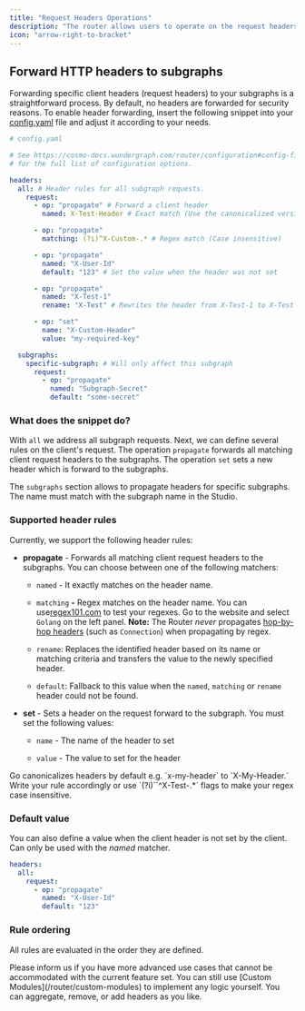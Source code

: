 ```yaml
---
title: "Request Headers Operations"
description: "The router allows users to operate on the request headers."
icon: "arrow-right-to-bracket"
---
```


## Forward HTTP headers to subgraphs

Forwarding specific client headers (request headers) to your subgraphs is a straightforward process. By default, no headers are forwarded for security reasons. To enable header forwarding, insert the following snippet into your [config.yaml](/router/configuration#config-file) file and adjust it according to your needs.

```yaml
# config.yaml

# See https://cosmo-docs.wundergraph.com/router/configuration#config-file
# for the full list of configuration options.

headers:
  all: # Header rules for all subgraph requests.
    request:
      - op: "propagate" # Forward a client header
        named: X-Test-Header # Exact match (Use the canonicalized version)

      - op: "propagate"
        matching: (?i)^X-Custom-.* # Regex match (Case insensitive)

      - op: "propagate"
        named: "X-User-Id"
        default: "123" # Set the value when the header was not set

      - op: "propagate"
        named: "X-Test-1"
        rename: "X-Test" # Rewrites the header from X-Test-1 to X-Test

      - op: "set"
        name: "X-Custom-Header"
        value: "my-required-key"

  subgraphs:
    specific-subgraph: # Will only affect this subgraph
      request:
        - op: "propagate"
          named: "Subgraph-Secret"
          default: "some-secret"
```

### What does the snippet do?

With `all` we address all subgraph requests. Next, we can define several rules on the client's request. The operation `propagate` forwards all matching client request headers to the subgraphs. The operation `set` sets a new header which is forward to the subgraphs.

The `subgraphs` section allows to propagate headers for specific subgraphs. The name must match with the subgraph name in the Studio.

### Supported header rules

Currently, we support the following header rules:

- **propagate** - Forwards all matching client request headers to the subgraphs. You can choose between one of the following matchers:

  - `named` - It exactly matches on the header name.

  - `matching` **-** Regex matches on the header name. You can use[regex101.com](https://regex101.com/) to test your regexes. Go to the website and select `Golang` on the left panel. **Note:** The Router _never_ propagates [hop-by-hop headers](https://developer.mozilla.org/en-US/docs/Web/HTTP/Headers#hop-by-hop_headers) (such as `Connection`) when propagating by regex.

  - `rename`: Replaces the identified header based on its name or matching criteria and transfers the value to the newly specified header.

  - `default`: Fallback to this value when the `named`, `matching` or `rename` header could not be found.

- **set** - Sets a header on the request forward to the subgraph. You must set the following values:

  - `name` - The name of the header to set

  - `value` - The value to set for the header

<Note>
  Go canonicalizes headers by default e.g. `x-my-header` to `X-My-Header.` Write
  your rule accordingly or use `(?i)``^X-Test-.*` flags to make your regex case
  insensitive.
</Note>

### Default value

You can also define a value when the client header is not set by the client. Can only be used with the _named_ matcher.

```yaml
headers:
  all:
    request:
      - op: "propagate"
        named: "X-User-Id"
        default: "123"
```

### Rule ordering

All rules are evaluated in the order they are defined.

<Info>
  Please inform us if you have more advanced use cases that cannot be
  accommodated with the current feature set. You can still use [Custom
  Modules](/router/custom-modules) to implement any logic yourself. You can
  aggregate, remove, or add headers as you like.
</Info>
